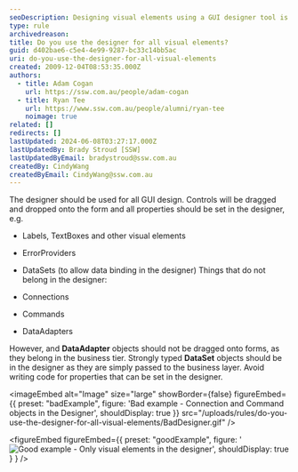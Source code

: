 ```yaml
---
seoDescription: Designing visual elements using a GUI designer tool is recommended for creating efficient and maintainable code.
type: rule
archivedreason:
title: Do you use the designer for all visual elements?
guid: d402bae6-c5e4-4e99-9287-bc33c14bb5ac
uri: do-you-use-the-designer-for-all-visual-elements
created: 2009-12-04T08:53:35.000Z
authors:
  - title: Adam Cogan
    url: https://ssw.com.au/people/adam-cogan
  - title: Ryan Tee
    url: https://www.ssw.com.au/people/alumni/ryan-tee
    noimage: true
related: []
redirects: []
lastUpdated: 2024-06-08T03:27:17.000Z
lastUpdatedBy: Brady Stroud [SSW]
lastUpdatedByEmail: bradystroud@ssw.com.au
createdBy: CindyWang
createdByEmail: CindyWang@ssw.com.au
---
```


The designer should be used for all GUI design. Controls will be dragged and dropped onto the form and all properties should be set in the designer, e.g.

- Labels, TextBoxes and other visual elements
- ErrorProviders
- DataSets (to allow data binding in the designer)
Things that do not belong in the designer:

- Connections
- Commands
- DataAdapters

However, and **DataAdapter** objects should not be dragged onto forms, as they belong in the business tier. Strongly typed **DataSet** objects should be in the designer as they are simply passed to the business layer. Avoid writing code for properties that can be set in the designer.

<imageEmbed
  alt="Image"
  size="large"
  showBorder={false}
  figureEmbed={{
    preset: "badExample",
    figure: 'Bad example - Connection and Command objects in the Designer',
    shouldDisplay: true
  }}
  src="/uploads/rules/do-you-use-the-designer-for-all-visual-elements/BadDesigner.gif"
/>

<figureEmbed figureEmbed={{
  preset: "goodExample",
  figure: '![Good example - Only visual elements in the designer](GoodDesigner.gif)',
  shouldDisplay: true
} } />
